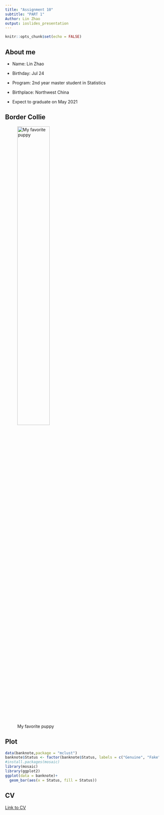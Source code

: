 ```yaml
---
title: "Assignment 10"
subtitle: "PART 1"
Author: Lin Zhao
output: ioslides_presentation
---
```


```r
knitr::opts_chunk$set(echo = FALSE)
```

## About me

- Name: Lin Zhao

- Birthday: Jul 24

- Program: 2nd year master student in Statistics

- Birthplace: Northwest China

- Expect to graduate on May 2021

## Border Collie

![My favorite puppy](figure/collie.jpeg){#id .class width=50% height=50%}

## Plot

```r
data(banknote,package = "mclust")
banknote$Status <- factor(banknote$Status, labels = c("Genuine", "Fake"))
#install.packages(mosaic)
library(mosaic)
library(ggplot2)
ggplot(data = banknote)+
  geom_bar(aes(x = Status, fill = Status))
```

## CV

[Link to CV](https://stat850-unl.github.io/10-presentation-lzhao9/resume_Lin_Zhao.pdf)
